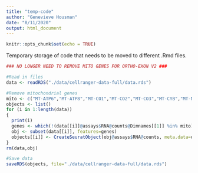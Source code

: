 ```yaml
---
title: "temp-code"
author: "Genevieve Housman"
date: "8/11/2020"
output: html_document
---
```


```r
knitr::opts_chunk$set(echo = TRUE)
```

Temporary storage of code that needs to be moved to different .Rmd files.

```r

### NO LONGER NEED TO REMOVE MITO GENES FOR ORTHO-EXON V2 ###

#Read in files
data <- readRDS("./data/cellranger-data-full/data.rds")

#Remove mitochondrial genes
mito <- c("MT-ATP6","MT-ATP8","MT-CO1","MT-CO2","MT-CO3","MT-CYB","MT-ND1","MT-ND2","MT-ND3","MT-ND4","MT-ND4L","MT-ND5")
objects <- list()
for (i in 1:length(data))
{
  print(i)
  genes <- which(!(data[[i]]@assays$RNA@counts@Dimnames[[1]] %in% mito))
  obj <- subset(data[[i]], features=genes)
  objects[[i]] <- CreateSeuratObject(obj@assays$RNA@counts, meta.data=obj@meta.data)
}
rm(data,obj)

#Save data
saveRDS(objects, file="./data/cellranger-data-full/data.rds")

```
